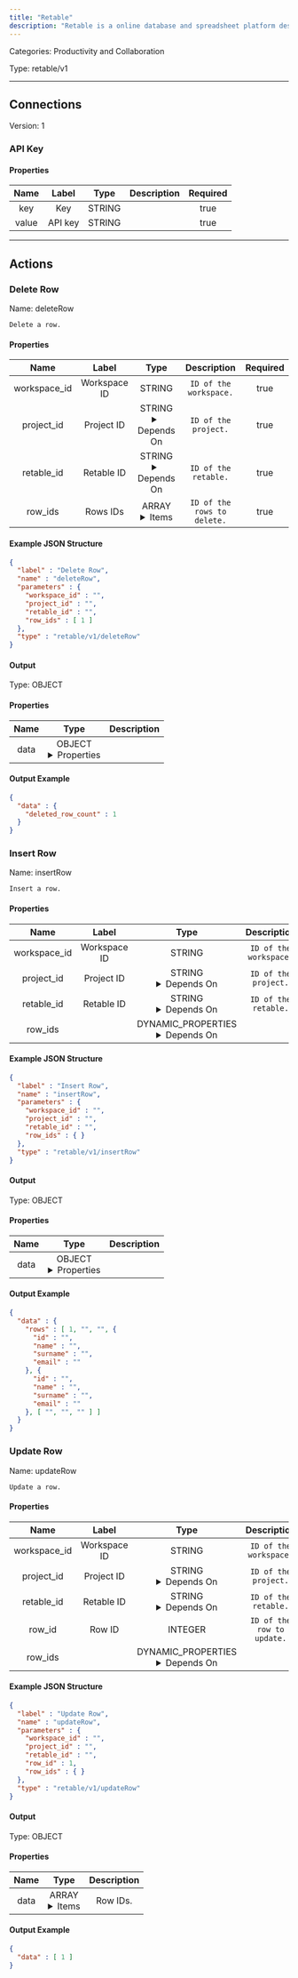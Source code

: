 ```yaml
---
title: "Retable"
description: "Retable is a online database and spreadsheet platform designed for teams and individuals who want to organize, manage, and collaborate on structured data."
---
```



Categories: Productivity and Collaboration


Type: retable/v1

<hr />



## Connections

Version: 1


### API Key

#### Properties

|      Name       |      Label     |     Type     |     Description     | Required |
|:---------------:|:--------------:|:------------:|:-------------------:|:--------:|
| key | Key | STRING |  | true |
| value | API key | STRING |  | true |





<hr />



## Actions


### Delete Row
Name: deleteRow

`Delete a row.`

#### Properties

|      Name       |      Label     |     Type     |     Description     | Required |
|:---------------:|:--------------:|:------------:|:-------------------:|:--------:|
| workspace_id | Workspace ID | STRING | `ID of the workspace.` | true |
| project_id | Project ID | STRING <details> <summary> Depends On </summary> workspace_id </details> | `ID of the project.` | true |
| retable_id | Retable ID | STRING <details> <summary> Depends On </summary> project_id </details> | `ID of the retable.` | true |
| row_ids | Rows IDs | ARRAY <details> <summary> Items </summary> [INTEGER] </details> | `ID of the rows to delete.` | true |

#### Example JSON Structure
```json
{
  "label" : "Delete Row",
  "name" : "deleteRow",
  "parameters" : {
    "workspace_id" : "",
    "project_id" : "",
    "retable_id" : "",
    "row_ids" : [ 1 ]
  },
  "type" : "retable/v1/deleteRow"
}
```

#### Output



Type: OBJECT


#### Properties

|     Name     |     Type     |     Description     |
|:------------:|:------------:|:-------------------:|
| data | OBJECT <details> <summary> Properties </summary> &#123;INTEGER\(deleted_row_count)&#125; </details> |  |




#### Output Example
```json
{
  "data" : {
    "deleted_row_count" : 1
  }
}
```


### Insert Row
Name: insertRow

`Insert a row.`

#### Properties

|      Name       |      Label     |     Type     |     Description     | Required |
|:---------------:|:--------------:|:------------:|:-------------------:|:--------:|
| workspace_id | Workspace ID | STRING | `ID of the workspace.` | true |
| project_id | Project ID | STRING <details> <summary> Depends On </summary> workspace_id </details> | `ID of the project.` | true |
| retable_id | Retable ID | STRING <details> <summary> Depends On </summary> project_id </details> | `ID of the retable.` | true |
| row_ids | | DYNAMIC_PROPERTIES <details> <summary> Depends On </summary> project_id </details> |  | false |

#### Example JSON Structure
```json
{
  "label" : "Insert Row",
  "name" : "insertRow",
  "parameters" : {
    "workspace_id" : "",
    "project_id" : "",
    "retable_id" : "",
    "row_ids" : { }
  },
  "type" : "retable/v1/insertRow"
}
```

#### Output



Type: OBJECT


#### Properties

|     Name     |     Type     |     Description     |
|:------------:|:------------:|:-------------------:|
| data | OBJECT <details> <summary> Properties </summary> &#123;[INTEGER\($row_id), STRING\($created_at), STRING\($updated_at), &#123;STRING\(id), STRING\(name), STRING\(surname), STRING\(email)&#125;\($created_by), &#123;STRING\(id), STRING\(name), STRING\(surname), STRING\(email)&#125;\($updated_by), [STRING\($column_id), STRING\($title), STRING\($cell_value)]\($columns)]\(rows)&#125; </details> |  |




#### Output Example
```json
{
  "data" : {
    "rows" : [ 1, "", "", {
      "id" : "",
      "name" : "",
      "surname" : "",
      "email" : ""
    }, {
      "id" : "",
      "name" : "",
      "surname" : "",
      "email" : ""
    }, [ "", "", "" ] ]
  }
}
```


### Update Row
Name: updateRow

`Update a row.`

#### Properties

|      Name       |      Label     |     Type     |     Description     | Required |
|:---------------:|:--------------:|:------------:|:-------------------:|:--------:|
| workspace_id | Workspace ID | STRING | `ID of the workspace.` | true |
| project_id | Project ID | STRING <details> <summary> Depends On </summary> workspace_id </details> | `ID of the project.` | true |
| retable_id | Retable ID | STRING <details> <summary> Depends On </summary> project_id </details> | `ID of the retable.` | true |
| row_id | Row ID | INTEGER | `ID of the row to update.` | true |
| row_ids | | DYNAMIC_PROPERTIES <details> <summary> Depends On </summary> project_id </details> |  | false |

#### Example JSON Structure
```json
{
  "label" : "Update Row",
  "name" : "updateRow",
  "parameters" : {
    "workspace_id" : "",
    "project_id" : "",
    "retable_id" : "",
    "row_id" : 1,
    "row_ids" : { }
  },
  "type" : "retable/v1/updateRow"
}
```

#### Output



Type: OBJECT


#### Properties

|     Name     |     Type     |     Description     |
|:------------:|:------------:|:-------------------:|
| data | ARRAY <details> <summary> Items </summary> [INTEGER] </details> | Row IDs. |




#### Output Example
```json
{
  "data" : [ 1 ]
}
```




